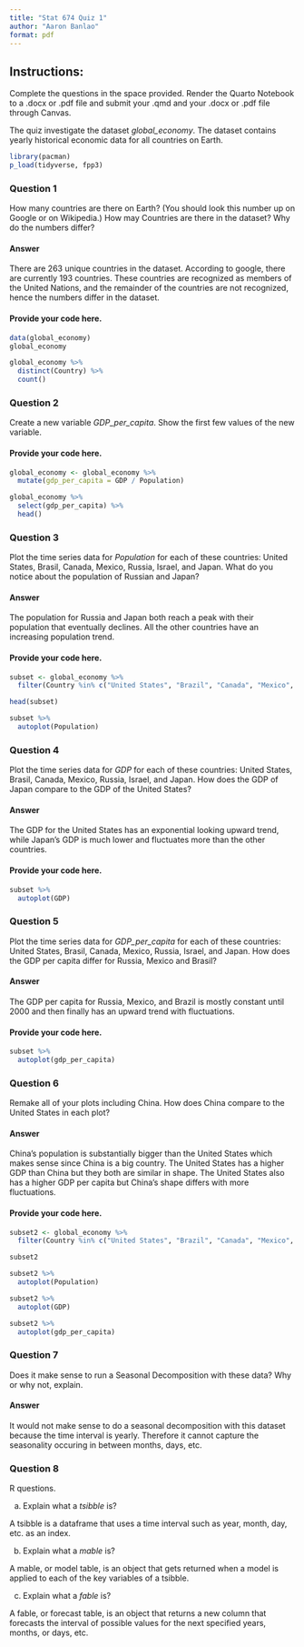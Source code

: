 ---
title: "Stat 674 Quiz 1"
author: "Aaron Banlao"
format: pdf
---

## **Instructions:**

Complete the questions in the space provided.  Render the Quarto Notebook to a .docx or .pdf file and submit your .qmd and your .docx or .pdf file through Canvas.

The quiz investigate the dataset *global_economy*.  The dataset contains yearly historical economic data for all countries on Earth.

```{r}
library(pacman)
p_load(tidyverse, fpp3)
```

### Question 1

How many countries are there on Earth?  (You should look this number up on Google or on Wikipedia.)  How may Countries are there in the dataset?  Why do the numbers differ?

#### Answer

There are 263 unique countries in the dataset. According to google, there are currently 193 countries. These countries are recognized as members of the United Nations, and the remainder of the countries are not recognized, hence the numbers differ in the dataset.  

#### Provide your code here.

```{r}
data(global_economy)
global_economy

global_economy %>%
  distinct(Country) %>% 
  count()
```



### Question 2

Create a new variable *GDP_per_capita*.  Show the first few values of the new variable.


#### Provide your code here.

```{r}
global_economy <- global_economy %>% 
  mutate(gdp_per_capita = GDP / Population)

global_economy %>% 
  select(gdp_per_capita) %>% 
  head()
```

### Question 3

Plot the time series data for *Population* for each of these countries: United States, Brasil, Canada, Mexico, Russia, Israel, and Japan.  What do you notice about the population of Russian and Japan?

#### Answer

The population for Russia and Japan both reach a peak with their population that eventually declines. All the other countries have an increasing population trend. 

#### Provide your code here.

```{r}
subset <- global_economy %>% 
  filter(Country %in% c("United States", "Brazil", "Canada", "Mexico", "Russian Federation", "Israel", "Japan"))

head(subset)
```

```{r}
subset %>% 
  autoplot(Population)
```


### Question 4

Plot the time series data for *GDP* for each of these countries: United States, Brasil, Canada, Mexico, Russia, Israel, and Japan.  How does the GDP of Japan compare to the GDP of the United States?

#### Answer

The GDP for the United States has an exponential looking upward trend, while Japan's GDP is much lower and fluctuates more than the other countries. 

#### Provide your code here.

```{r}
subset %>% 
  autoplot(GDP)
```

### Question 5

Plot the time series data for *GDP_per_capita* for each of these countries: United States, Brasil, Canada, Mexico, Russia, Israel, and Japan.  How does the GDP per capita differ for Russia, Mexico and Brasil?

#### Answer

The GDP per capita for Russia, Mexico, and Brazil is mostly constant until 2000 and then finally has an upward trend with fluctuations. 

#### Provide your code here.

```{r}
subset %>% 
  autoplot(gdp_per_capita)
```

### Question 6

Remake all of your plots including China.  How does China compare to the United States in each plot?

#### Answer

China's population is substantially bigger than the United States which makes sense since China is a big country. The United States has a higher GDP than China but they both are similar in shape. The United States also has a higher GDP per capita but China's shape differs with more fluctuations. 

#### Provide your code here.

```{r}
subset2 <- global_economy %>% 
  filter(Country %in% c("United States", "Brazil", "Canada", "Mexico", "Russian Federation", "Israel", "Japan", "China"))

subset2
```

```{r}
subset2 %>% 
  autoplot(Population)
```

```{r}
subset2 %>% 
  autoplot(GDP)
```

```{r}
subset2 %>% 
  autoplot(gdp_per_capita)
```


### Question 7

Does it make sense to run a Seasonal Decomposition with these data?  Why or why not, explain.

#### Answer

It would not make sense to do a seasonal decomposition with this dataset because the time interval is yearly. Therefore it cannot capture the seasonality occuring in between months, days, etc. 

### Question 8

R questions.

a) Explain what a *tsibble* is?
    
A tsibble is a dataframe that uses a time interval such as year, month, day, etc. as an index. 

b) Explain what a *mable* is?
    
A mable, or model table, is an object that gets returned when a model is applied to each of the key variables of a tsibble.

c) Explain what a *fable* is?
    
A fable, or forecast table, is an object that returns a new column that forecasts the interval of possible values for the next specified years, months, or days, etc. 




